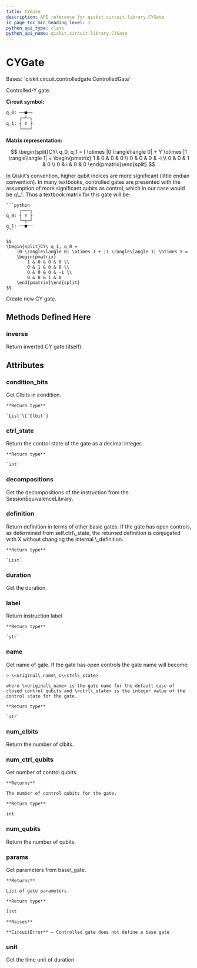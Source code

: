 ```yaml
---
title: CYGate
description: API reference for qiskit.circuit.library.CYGate
in_page_toc_min_heading_level: 1
python_api_type: class
python_api_name: qiskit.circuit.library.CYGate
---
```


# CYGate

<Class id="qiskit.circuit.library.CYGate" github="https://github.com/qiskit/qiskit/tree/stable/0.20/qiskit/circuit/library/standard_gates/y.py" signature="CYGate(label=None, ctrl_state=None)">
  Bases: `qiskit.circuit.controlledgate.ControlledGate`

  Controlled-Y gate.

  **Circuit symbol:**

  ```python
  q_0: ──■──
       ┌─┴─┐
  q_1: ┤ Y ├
       └───┘
  ```

  **Matrix representation:**

  $$
  \begin{split}CY\ q_0, q_1 =
  I \otimes |0 \rangle\langle 0| + Y \otimes |1 \rangle\langle 1|  =
      \begin{pmatrix}
          1 & 0 & 0 & 0 \\
          0 & 0 & 0 & -i \\
          0 & 0 & 1 & 0 \\
          0 & i & 0 & 0
      \end{pmatrix}\end{split}
  $$

  <Admonition title="Note" type="note">
    In Qiskit’s convention, higher qubit indices are more significant (little endian convention). In many textbooks, controlled gates are presented with the assumption of more significant qubits as control, which in our case would be q\_1. Thus a textbook matrix for this gate will be:

    ```python
         ┌───┐
    q_0: ┤ Y ├
         └─┬─┘
    q_1: ──■──
    ```

    $$
    \begin{split}CY\ q_1, q_0 =
        |0 \rangle\langle 0| \otimes I + |1 \rangle\langle 1| \otimes Y =
        \begin{pmatrix}
            1 & 0 & 0 & 0 \\
            0 & 1 & 0 & 0 \\
            0 & 0 & 0 & -i \\
            0 & 0 & i & 0
        \end{pmatrix}\end{split}
    $$
  </Admonition>

  Create new CY gate.

  ## Methods Defined Here

  ### inverse

  <Function id="qiskit.circuit.library.CYGate.inverse" name="inverse" signature="CYGate.inverse()">
    Return inverted CY gate (itself).
  </Function>

  ## Attributes

  ### condition\_bits

  <Attribute id="qiskit.circuit.library.CYGate.condition_bits" name="condition_bits">
    Get Clbits in condition.

    **Return type**

    `List`\[`Clbit`]
  </Attribute>

  ### ctrl\_state

  <Attribute id="qiskit.circuit.library.CYGate.ctrl_state" name="ctrl_state">
    Return the control state of the gate as a decimal integer.

    **Return type**

    `int`
  </Attribute>

  ### decompositions

  <Attribute id="qiskit.circuit.library.CYGate.decompositions" name="decompositions">
    Get the decompositions of the instruction from the SessionEquivalenceLibrary.
  </Attribute>

  ### definition

  <Attribute id="qiskit.circuit.library.CYGate.definition" name="definition">
    Return definition in terms of other basic gates. If the gate has open controls, as determined from self.ctrl\_state, the returned definition is conjugated with X without changing the internal \_definition.

    **Return type**

    `List`
  </Attribute>

  ### duration

  <Attribute id="qiskit.circuit.library.CYGate.duration" name="duration">
    Get the duration.
  </Attribute>

  ### label

  <Attribute id="qiskit.circuit.library.CYGate.label" name="label">
    Return instruction label

    **Return type**

    `str`
  </Attribute>

  ### name

  <Attribute id="qiskit.circuit.library.CYGate.name" name="name">
    Get name of gate. If the gate has open controls the gate name will become:

    > \<original\_name\_o\<ctrl\_state>

    where \<original\_name> is the gate name for the default case of closed control qubits and \<ctrl\_state> is the integer value of the control state for the gate.

    **Return type**

    `str`
  </Attribute>

  ### num\_clbits

  <Attribute id="qiskit.circuit.library.CYGate.num_clbits" name="num_clbits">
    Return the number of clbits.
  </Attribute>

  ### num\_ctrl\_qubits

  <Attribute id="qiskit.circuit.library.CYGate.num_ctrl_qubits" name="num_ctrl_qubits">
    Get number of control qubits.

    **Returns**

    The number of control qubits for the gate.

    **Return type**

    int
  </Attribute>

  ### num\_qubits

  <Attribute id="qiskit.circuit.library.CYGate.num_qubits" name="num_qubits">
    Return the number of qubits.
  </Attribute>

  ### params

  <Attribute id="qiskit.circuit.library.CYGate.params" name="params">
    Get parameters from base\_gate.

    **Returns**

    List of gate parameters.

    **Return type**

    list

    **Raises**

    **CircuitError** – Controlled gate does not define a base gate
  </Attribute>

  ### unit

  <Attribute id="qiskit.circuit.library.CYGate.unit" name="unit">
    Get the time unit of duration.
  </Attribute>
</Class>

